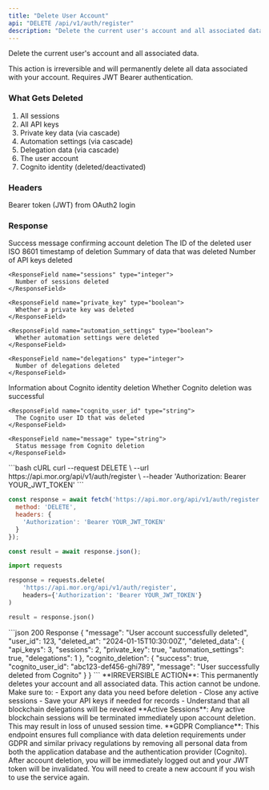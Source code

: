 ```yaml
---
title: "Delete User Account"
api: "DELETE /api/v1/auth/register"
description: "Delete the current user's account and all associated data"
---
```


Delete the current user's account and all associated data.

This action is irreversible and will permanently delete all data associated with your account. Requires JWT Bearer authentication.

### What Gets Deleted

1. All sessions
2. All API keys
3. Private key data (via cascade)
4. Automation settings (via cascade)
5. Delegation data (via cascade)
6. The user account
7. Cognito identity (deleted/deactivated)

### Headers

<ParamField header="Authorization" type="string" required>
  Bearer token (JWT) from OAuth2 login
</ParamField>

### Response

<ResponseField name="message" type="string">
  Success message confirming account deletion
</ResponseField>

<ResponseField name="user_id" type="integer">
  The ID of the deleted user
</ResponseField>

<ResponseField name="deleted_at" type="string">
  ISO 8601 timestamp of deletion
</ResponseField>

<ResponseField name="deleted_data" type="object">
  Summary of data that was deleted
  
  <Expandable title="Deleted Data Object">
    <ResponseField name="api_keys" type="integer">
      Number of API keys deleted
    </ResponseField>
    
    <ResponseField name="sessions" type="integer">
      Number of sessions deleted
    </ResponseField>
    
    <ResponseField name="private_key" type="boolean">
      Whether a private key was deleted
    </ResponseField>
    
    <ResponseField name="automation_settings" type="boolean">
      Whether automation settings were deleted
    </ResponseField>
    
    <ResponseField name="delegations" type="integer">
      Number of delegations deleted
    </ResponseField>
  </Expandable>
</ResponseField>

<ResponseField name="cognito_deletion" type="object">
  Information about Cognito identity deletion
  
  <Expandable title="Cognito Deletion Object">
    <ResponseField name="success" type="boolean">
      Whether Cognito deletion was successful
    </ResponseField>
    
    <ResponseField name="cognito_user_id" type="string">
      The Cognito user ID that was deleted
    </ResponseField>
    
    <ResponseField name="message" type="string">
      Status message from Cognito deletion
    </ResponseField>
  </Expandable>
</ResponseField>

<RequestExample>
```bash cURL
curl --request DELETE \
  --url https://api.mor.org/api/v1/auth/register \
  --header 'Authorization: Bearer YOUR_JWT_TOKEN'
```

```javascript JavaScript
const response = await fetch('https://api.mor.org/api/v1/auth/register', {
  method: 'DELETE',
  headers: {
    'Authorization': 'Bearer YOUR_JWT_TOKEN'
  }
});

const result = await response.json();
```

```python Python
import requests

response = requests.delete(
    'https://api.mor.org/api/v1/auth/register',
    headers={'Authorization': 'Bearer YOUR_JWT_TOKEN'}
)

result = response.json()
```
</RequestExample>

<ResponseExample>
```json 200 Response
{
  "message": "User account successfully deleted",
  "user_id": 123,
  "deleted_at": "2024-01-15T10:30:00Z",
  "deleted_data": {
    "api_keys": 3,
    "sessions": 2,
    "private_key": true,
    "automation_settings": true,
    "delegations": 1
  },
  "cognito_deletion": {
    "success": true,
    "cognito_user_id": "abc123-def456-ghi789",
    "message": "User successfully deleted from Cognito"
  }
}
```
</ResponseExample>

<Warning>
  **IRREVERSIBLE ACTION**: This permanently deletes your account and all associated data. This action cannot be undone. Make sure to:
  - Export any data you need before deletion
  - Close any active sessions
  - Save your API keys if needed for records
  - Understand that all blockchain delegations will be revoked
</Warning>

<Warning>
  **Active Sessions**: Any active blockchain sessions will be terminated immediately upon account deletion. This may result in loss of unused session time.
</Warning>

<Info>
  **GDPR Compliance**: This endpoint ensures full compliance with data deletion requirements under GDPR and similar privacy regulations by removing all personal data from both the application database and the authentication provider (Cognito).
</Info>

<Note>
  After account deletion, you will be immediately logged out and your JWT token will be invalidated. You will need to create a new account if you wish to use the service again.
</Note>

